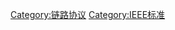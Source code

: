 {{catmore}}
{{Commonscat|IEEE 802}}

[[Category:链路协议|Category:链路协议]]
[[Category:IEEE标准|Category:IEEE标准]]